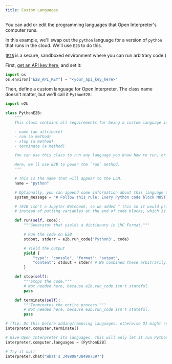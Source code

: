 ---
title: Custom Languages
---

You can add or edit the programming languages that Open Interpreter's computer runs.

In this example, we'll swap out the `python` language for a version of `python` that runs in the cloud. We'll use `E2B` to do this.

([`E2B`](https://e2b.dev/) is a secure, sandboxed environment where you can run arbitrary code.)

First, [get an API key here](https://e2b.dev/), and set it:

```python
import os
os.environ["E2B_API_KEY"] = "<your_api_key_here>"
```

Then, define a custom language for Open Interpreter. The class name doesn't matter, but we'll call it `PythonE2B`:

```python
import e2b

class PythonE2B:
    """
    This class contains all requirements for being a custom language in Open Interpreter:

    - name (an attribute)
    - run (a method)
    - stop (a method)
    - terminate (a method)

    You can use this class to run any language you know how to run, or edit any of the official languages (which also conform to this class).

    Here, we'll use E2B to power the `run` method.
    """

    # This is the name that will appear to the LLM.
    name = "python"

    # Optionally, you can append some information about this language to the system message:
    system_message = "# Follow this rule: Every Python code block MUST contain at least one print statement."

    # (E2B isn't a Jupyter Notebook, so we added ^ this so it would print things,
    # instead of putting variables at the end of code blocks, which is a Jupyter thing.)

    def run(self, code):
        """Generator that yields a dictionary in LMC Format."""

        # Run the code on E2B
        stdout, stderr = e2b.run_code('Python3', code)

        # Yield the output
        yield {
            "type": "console", "format": "output",
            "content": stdout + stderr # We combined these arbitrarily. Yield anything you'd like!
        }

    def stop(self):
        """Stops the code."""
        # Not needed here, because e2b.run_code isn't stateful.
        pass

    def terminate(self):
        """Terminates the entire process."""
        # Not needed here, because e2b.run_code isn't stateful.
        pass

# (Tip: Do this before adding/removing languages, otherwise OI might retain the state of previous languages:)
interpreter.computer.terminate()

# Give Open Interpreter its languages. This will only let it run PythonE2B:
interpreter.computer.languages = [PythonE2B]

# Try it out!
interpreter.chat("What's 349808*38490739?")
```